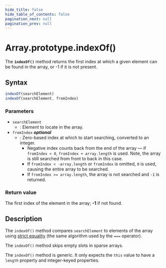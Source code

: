 ```yaml
---
hide_title: false
hide_table_of_contents: false
pagination_next: null
pagination_prev: null
---
```

# Array.prototype.indexOf()

The **`indexOf()`** method returns the first index at which a
given element can be found in the array, or -1 if it is not present.

## Syntax

```js
indexOf(searchElement)
indexOf(searchElement, fromIndex)
```

### Parameters

- `searchElement`
  - : Element to locate in the array.
- `fromIndex` _**optional**_
  - : Zero-based index at which to start searching, converted to an integer.
    - Negative index counts back from the end of the array — if `fromIndex < 0`, `fromIndex + array.length` is used. Note, the array is still searched from front to back in this case.
    - If `fromIndex < -array.length` or `fromIndex` is omitted, `0` is used, causing the entire array to be searched.
    - If `fromIndex >= array.length`, the array is not searched and `-1` is returned.

### Return value

The first index of the element in the array; **-1** if not found.

## Description

The `indexOf()` method compares `searchElement` to elements of the array using [strict equality](https://developer.mozilla.org/docs/Web/JavaScript/Reference/Operators/Strict_equality) (the same algorithm used by the `===` operator).

The `indexOf()` method skips empty slots in sparse arrays.

The `indexOf()` method is generic. It only expects the `this` value to have a `length` property and integer-keyed properties.
